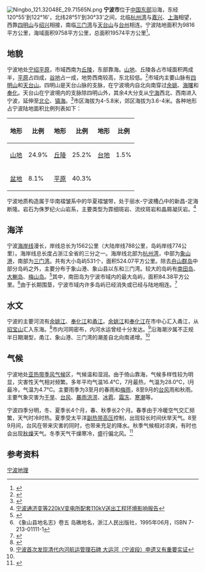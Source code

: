 [[File:Ningbo_121.32048E_29.71565N.png|thumb]]
'''宁波市'''位于[[华东地区|中国东部]]沿海，东经120°55'到122°16'，北纬28°51'到30°33'之间，北临[[杭州湾|杭州湾]]与[[嘉兴|嘉兴]]、[[上海|上海]]相望，西靠[[四明山|四明山]]与[[绍兴市|绍兴]]相接，南临[[三门湾|三门湾]]与[[天台山_(浙江)|天台山]]与[[台州|台州]]相连。宁波陆地面积为9816平方公里，海域面积9758平方公里，总面积19574平方公里<ref>{{cite web|url=http://c.ningbo.gov.cn/art/2009/2/26/art_3143_187326.html|title=宁波地理|publisher=宁波市政府门户网站|date=2009-02-26|accessdate=2012-10-22|deadurl=yes|archiveurl=https://archive.is/20121205181743/http://c.ningbo.gov.cn/art/2009/2/26/art_3143_187326.html|archivedate=2012-12-05}}</ref>。

== 地貌 ==

宁波地处[[宁绍平原|宁绍平原]]，市域西南为[[丘陵|丘陵]]，东部靠海。[[山地|山地]]、丘陵各占市域面积两成半，[[平原|平原]]占四成，[[谷地|谷地]]占一成，地势西南较高，东北较低。<ref>{{Cite web |url=http://gtoc.ningbo.gov.cn/art/2009/2/24/art_3143_187327.html |title=宁波地貌 |access-date=2010-11-14 |archive-date=2009-12-07 |archive-url=https://web.archive.org/web/20091207093813/http://gtoc.ningbo.gov.cn/art/2009/2/24/art_3143_187327.html |dead-url=no }}</ref>市域内主要山脉有[[四明山|四明山]]和[[天台山_(浙江)|天台山]]。四明山是天台山脉的支脉，在宁波境内自北向南穿过[[余姚|余姚]]、[[海曙|海曙]]和[[奉化|奉化]]。天台山在宁波境内的支脉除四明山外，其余4大分支从[[宁海县_(浙江省)|宁海]]西北、西南进入宁波，延伸至[[北仑|北仑]]、[[镇海|镇海]]。<ref name="宁波历史地理">{{Cite web |url=http://ningbo.ipr.gov.cn/ipr/ningbo/info/Article.jsp?a_no=15345&col_no=686&dir=200609 |title=宁波概况－－地理历史篇 |access-date=2010-11-14 |archive-date=2006-12-07 |archive-url=https://web.archive.org/web/20061207192453/http://ningbo.ipr.gov.cn/ipr/ningbo/info/Article.jsp?a_no=15345&col_no=686&dir=200609 |dead-url=yes }}</ref>市区海拔为4-5.8米，郊区海拔为3.6-4米。各种地形占宁波陆地面积比例列表如下：
{| class="wikitable"
|+
! 地形 !! 比例 !! 地形 !! 比例 !! 地形 !! 比例
|-
| [[山地|山地]] || 24.9% || [[丘陵|丘陵]] || 25.2% || [[台地|台地]] || 1.5%
|-
| [[盆地|盆地]] || 8.1% || [[平原|平原]] || 40.3% ||  || 
|}
宁波地质构造属于华南褶皱系中的华夏褶皱带，处于丽水-宁波槽凸中的新昌-定海断隆。岩石为侏罗纪火山岩系，主要类型为霏细斑岩、流纹斑岩和晶屑凝灰岩。<ref>[http://www.zj.gov.cn/gb/zjnew/node3/node22/node169/node4442/userobject9ai68135.html 宁波通济变等220kV变电所配套110kV送出工程环境影响报告]{{dead link|date=2017年12月 |bot=InternetArchiveBot |fix-attempted=yes }}</ref>

== 海洋 ==
宁波[[海岸线|海岸线]]漫长，岸线总长为1562公里（大陆岸线788公里，岛屿岸线774公里）。海岸线总长度占浙江全省的三分之一。海岸线北部为[[杭州湾|杭州湾]]，中部为[[象山港|象山港]]，南部为[[三门湾|三门湾]]。共有大小岛屿531个，面积524.07平方公里。除去[[舟山群岛|舟山群岛]]中部分岛屿之外，主要分布于象山港、象山县以东和三门湾。较大的岛屿有[[南田岛|南田岛]]、[[大榭岛|大榭岛]]、[[梅山岛|梅山岛]]。<ref>{{Cite web |url=http://gtoc.ningbo.gov.cn/art/2009/2/26/art_3143_187331.html |title=宁波自然资源 |access-date=2010-11-14 |archive-date=2009-12-07 |archive-url=https://web.archive.org/web/20091207093827/http://gtoc.ningbo.gov.cn/art/2009/2/26/art_3143_187331.html |dead-url=no }}</ref>其中，南田岛为宁波市域内的最大岛屿，面积84.38平方公里。<ref>《象山县地名志》卷五 岛礁地名，浙江人民出版社，1995年06月，ISBN 7-213-01111-1</ref>由于长期围垦，宁波市域内许多岛屿已经消失或已经与陆地相连。<ref>{{cite web|url=http://www.12312.gov.cn/zcfg/zcjy/529933.shtml|title=中国群岛消失严重 海岛保护立法姗姗来迟|publisher=时代周报|date=2009-08-17|accessdate=2010-11-14}}{{Dead link|date=2020年2月 |bot=InternetArchiveBot |fix-attempted=yes }}</ref>

== 水文 ==
宁波的主要河流有[[余姚江|余姚江]]、[[奉化江|奉化江]]和[[甬江|甬江]]。[[余姚江|余姚江]]和[[奉化江|奉化江]]在市中心汇入甬江，从[[招宝山|招宝山]]汇入东海。<ref>{{Cite web |url=http://gtoc.ningbo.gov.cn/art/2009/2/24/art_3143_187328.html |title=宁波水文 |access-date=2010-11-14 |archive-date=2009-12-07 |archive-url=https://web.archive.org/web/20091207093817/http://gtoc.ningbo.gov.cn/art/2009/2/24/art_3143_187328.html |dead-url=no }}</ref>市内河网密布，内河水运曾经十分发达。<ref name="清代内河航运">[http://www.nbwh.gov.cn/index.php?option=com_content&task=view&id=3578&Itemid=29 宁波首次发现清代内河航运管理石碑 大运河（宁波段）申遗又有重要实证]{{dead link|date=2017年12月 |bot=InternetArchiveBot |fix-attempted=yes }}</ref>沿海潮汐属不正规半日期潮型，甬江、象山港、三门湾的潮差自北向南递增。<ref name="宁波历史地理" />

== 气候 ==
宁波地处[[亚热带季风气候|亚热带季风气候]]区，气候温和湿润。由于倚山靠海，气候多样性较为明显，灾害性天气相对频繁。多年平均气温16.4℃，7月最热，气温为28.0℃，l月最冷，气温为4.7℃。主要雨季为3至月的春雨和[[梅雨|梅雨]]，8至9月的[[台风|台风]]雨和秋雨。主要气象灾害为[[干旱|干旱]]、[[台风|台风]]、[[暴雨|暴雨]][[洪涝|洪涝]]、[[冰雹|冰雹]]、[[霜冻|霜冻]]、[[寒潮|寒潮]]等。

宁波四季分明，冬、夏季长4个月，春、秋季长2个月。春季由于冷暖空气交汇频繁，天气时冷时热。夏季受太平洋[[副热带高压|副热带高压]]控制，出现较长时间伏旱天气。8至9月间，台风在带来灾害的同时，也带来充足的降水。秋季气候相对凉爽，有时也会出现[[秋燥|秋燥]]天气。冬季天气干燥寒冷，盛行偏北风。<ref>{{Cite web |url=http://gtoc.ningbo.gov.cn/art/2009/2/25/art_3143_187329.html |title=宁波气候 |access-date=2010-11-14 |archive-date=2010-04-08 |archive-url=https://web.archive.org/web/20100408075055/http://gtoc.ningbo.gov.cn/art/2009/2/25/art_3143_187329.html |dead-url=no }}</ref>
<center><!--Infobox begins-->{{Infobox Weather
|single_line= Yes
|metric_first = Yes
|location = 宁波市
|Jan_REC_Hi_°C= 28
|Feb_REC_Hi_°C= 28
|Mar_REC_Hi_°C= 33
|Apr_REC_Hi_°C= 34
|May_REC_Hi_°C= 35
|Jun_REC_Hi_°C= 37
|Jul_REC_Hi_°C= 40
|Aug_REC_Hi_°C= 37
|Sep_REC_Hi_°C= 37
|Oct_REC_Hi_°C= 33
|Nov_REC_Hi_°C= 32
|Dec_REC_Hi_°C= 28
|Year_REC_Hi_°C= 40
|Jan_Hi_°C = 8
|Feb_Hi_°C = 8
|Mar_Hi_°C = 12
|Apr_Hi_°C = 18
|May_Hi_°C = 23
|Jun_Hi_°C = 26
|Jul_Hi_°C = 31
|Aug_Hi_°C = 30
|Sep_Hi_°C = 26
|Oct_Hi_°C = 22
|Nov_Hi_°C = 16
|Dec_Hi_°C = 11
|Year_Hi_°C = 20
|Jan_Lo_°C = 2
|Feb_Lo_°C = 3
|Mar_Lo_°C = 7
|Apr_Lo_°C = 12
|May_Lo_°C = 17
|Jun_Lo_°C = 21
|Jul_Lo_°C = 25
|Aug_Lo_°C = 25
|Sep_Lo_°C = 21
|Oct_Lo_°C = 16
|Nov_Lo_°C = 10
|Dec_Lo_°C = 4
|Year_Lo_°C = 13
|Jan_MEAN_°C =5
|Feb_MEAN_°C =6
|Mar_MEAN_°C =10
|Apr_MEAN_°C =16
|May_MEAN_°C =20
|Jun_MEAN_°C =24
|Jul_MEAN_°C =28
|Aug_MEAN_°C =28
|Sep_MEAN_°C =23
|Oct_MEAN_°C =19
|Nov_MEAN_°C =13
|Dec_MEAN_°C =7
|Year_MEAN_°C =17
|Jan_REC_Lo_°C= -6
|Feb_REC_Lo_°C= -6
|Mar_REC_Lo_°C= -2
|Apr_REC_Lo_°C= -2
|May_REC_Lo_°C= 7
|Jun_REC_Lo_°C= 12
|Jul_REC_Lo_°C= 15
|Aug_REC_Lo_°C= 18
|Sep_REC_Lo_°C= 12
|Oct_REC_Lo_°C= 2
|Nov_REC_Lo_°C= -2
|Dec_REC_Lo_°C= -7
|Year_REC_Lo_°C= -7
|Jan_Hum= 76
|Feb_Hum= 78 
|Mar_Hum= 80 
|Apr_Hum= 81 
|May_Hum= 82 
|Jun_Hum= 86 
|Jul_Hum= 83 
|Aug_Hum= 83 
|Sep_Hum= 83 
|Oct_Hum= 80 
|Nov_Hum= 77
|Dec_Hum= 75
|Year_Hum= 80
|Jan_Sun=123.7
|Feb_Sun=108.4
|Mar_Sun=121.7
|Apr_Sun=142.4
|May_Sun=156.7
|Jun_Sun=147.8
|Jul_Sun=243.8
|Aug_Sun=238.0
|Sep_Sun=171.5
|Oct_Sun=166.5
|Nov_Sun=143.4
|Dec_Sun=146.1
|Year_Sun=1910.4
|Jan_Precip_mm = 57.8
|Feb_Precip_mm = 75.4
|Mar_Precip_mm = 120.4
|Apr_Precip_mm = 120.0
|May_Precip_mm = 142.4
|Jun_Precip_mm = 203.0
|Jul_Precip_mm = 144.7
|Aug_Precip_mm = 168.6
|Sep_Precip_mm = 188.5
|Oct_Precip_mm = 86.0
|Nov_Precip_mm = 65.3
|Dec_Precip_mm = 46.2
|Year_Precip_mm = 1418.4
|Jan_Precip_days= 11.6
|Feb_Precip_days= 12.7
|Mar_Precip_days= 17.1
|Apr_Precip_days= 15.9
|May_Precip_days= 16.1
|Jun_Precip_days= 16.5
|Jul_Precip_days= 12.3
|Aug_Precip_days= 13.8
|Sep_Precip_days= 13.8
|Oct_Precip_days= 10.2
|Nov_Precip_days= 8.8
|Dec_Precip_days= 8.7
|Year_Precip_days= 157.5
|source =Weatherbase<ref name=Weatherbase>{{cite web |url =http://www.weatherbase.com/weather/weatherall.php3?s=26585&refer=&units=metric |title =Weatherbase: Historical Weather for Ningbo, China |publisher =Weatherbase |year =2010 |language =en |accessdate =2010-11-14 |archive-date =2011-11-17 |archive-url =https://web.archive.org/web/20111117090807/http://www.weatherbase.com/weather/weatherall.php3?s=26585&refer=&units=metric |dead-url =no }}</ref>
|accessdate = 2010年11月14日
|source2 =宁波气象志<ref name="宁波气象志">{{cite book|title= 《宁波气象志》 |publisher= 气象出版社 |date=2001-06 |isbn= 7-5029-3175-9 |accessdate=2010年11月14日}}</ref>
|accessdate2 = 2010年11月14日
}}<!--Infobox ends-->
</center>

== 参考资料 ==
{{reflist|2}}


[[Category:宁波地理|]]